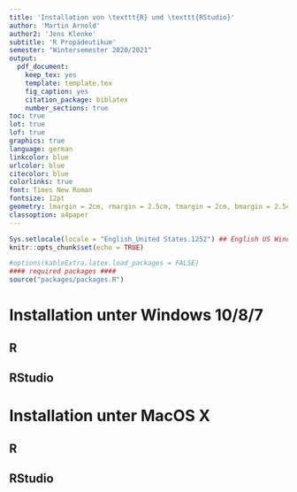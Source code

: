 ```yaml
---
title: 'Installation von \texttt{R} und \texttt{RStudio}'
author: 'Martin Arnold'
author2: 'Jens Klenke'
subtitle: 'R Propädeutikum'
semester: "Wintersemester 2020/2021"
output:
  pdf_document:
    keep_tex: yes
    template: template.tex
    fig_caption: yes
    citation_package: biblatex
    number_sections: true
toc: true
lot: true
lof: true
graphics: true
language: german
linkcolor: blue
urlcolor: blue
citecolor: blue
colorlinks: true
font: Times New Roman
fontsize: 12pt
geometry: lmargin = 2cm, rmargin = 2.5cm, tmargin = 2cm, bmargin = 2.5cm
classoption: a4paper
---
```


```r
Sys.setlocale(locale = "English_United States.1252") ## English US Windows
knitr::opts_chunk$set(echo = TRUE)

#options(kableExtra.latex.load_packages = FALSE)
#### required packages ####
source("packages/packages.R")
```

# Installation unter Windows 10/8/7  

## R

\begin{enumerate}
  \item Laden Sie den \texttt{R}-installer von der \href{https://cran.r-project.org/bin/windows/base/}{\texttt{R}-Projekt Seite} herunter, indem Sie auf die Schaltfläche \textit{Download} (siehe Abbildung \ref{fig:r_side}) klicken.
  \FloatBarrier
	\begin{figure}[h]
		\centering						
		\includegraphics[width=0.8\textwidth]{images/r_projekt_side.PNG}
		\caption{R-Projektseite}
    \label{fig:r_side}
	\end{figure}
	\FloatBarrier
	\item Nach dem Download öffnen Sie den Installer per Doppelklick. Starten Sie anschließend die Installation, indem Sie auf \textit{Ausführen} klicken. 
	\begin{figure}
\centering
\begin{subfigure}{.5\textwidth}
  \centering
  \includegraphics[width=.95\linewidth]{images/overview.PNG}
  \label{fig:sub1}
\end{subfigure}%
\begin{subfigure}{.5\textwidth}
  \centering
  \includegraphics[width=.95\linewidth]{images/ausfuehren.PNG}
  \label{fig:sub2}
\end{subfigure}
\label{fig_start}
\caption{Öffnen der Datei (links), Starten der Installation (rechts)}
\end{figure}
  \item Nachdem Sie die Installationssprache ausgewählt haben, klicken Sie wiederholt auf \textit{Weiter}\footnote{R wird auf diesem Weg mit den Standardeinstellungen installiert.} bis die Schaltfläche \textit{Fertigstellen} erscheint. Klicken Sie dann erneut auf die Schaltfläche. 
  \item Ihre \texttt{R}-Distribution ist nun installiert. 
\end{enumerate}

## RStudio

\begin{enumerate}
  \item Der nächste Schritt ist, \texttt{RStudio} von der RStudio-Website \href{https://rstudio.com/products/rstudio/download/#download}{herunterzuladen}.
\FloatBarrier
	\begin{figure}[h]
		\centering						
		\includegraphics[width=0.95\textwidth]{images/Rstudio.PNG}
		\caption{Download von RStudio}
    \label{fig:rstudio_side}
	\end{figure}
\FloatBarrier
  \item Gehen sie erneut vor wie in Schritt 2 und 3. Ihre \texttt{R-Studio}-Version ist nun installiert. Die Verbindung zu \texttt{R} wird automatisch erstellt.
\end{enumerate}  


# Installation unter MacOS X

## R

\begin{enumerate}
  \item Laden Sie den \texttt{R}-installer von der \href{https://cran.r-project.org/bin/macosx/base/}{\texttt{R}-Projekt-Website} herunter, indem Sie auf die Schaltfläche \textit{Download} klicken.
  \FloatBarrier
	\begin{figure}[h]
		\centering						
		\includegraphics[width=0.8\textwidth]{images/mac_r_seite.PNG}
		\caption{R-Projektseite für MacOS}
    \label{fig:r_side_mac}
	\end{figure}
	\FloatBarrier
	\item Öffnen Sie die .pkg-Datei und führen Sie die Installation durch, indem Sie stets die Schaltfläche \textit{Continue} klicken, bis Sie zum Menüpunkt \textbf{Installation type} gelangen. Starten Sie die Installation mit einem Klick auf \textit{install}.
  \item Ihre \texttt{R}-Distribution ist nun installiert. Schließen Sie den Installer.
\end{enumerate}

## RStudio

\begin{enumerate}
  \item Der nächste Schritt ist, \texttt{RStudio} von der RStudio-Website \href{https://rstudio.com/products/rstudio/download/#download}{herunterzuladen}.
  \item Öffnen Sie die Datei und kopieren Sie die App \texttt{RStudio} in den Ordner Applications, in dem Sie die Datei auf den Ordner ziehen.
  \begin{figure}
\centering
\begin{subfigure}{.5\textwidth}
  \centering
  \includegraphics[width=.95\linewidth]{images/r_studio_mac.PNG}
  \label{fig:c}
\end{subfigure}%
\begin{subfigure}{.5\textwidth}
  \centering
  \includegraphics[width=.95\linewidth]{images/mac_r_studio_install.PNG}
  \label{fig:start.mac_sub_2}
\end{subfigure}
\label{fig:start.mac_sub_2}
\caption{Homepage von RStudio (links), Installation von RStudio (rechts)}
\end{figure}
  \item RStudio ist nun installiert. RStudio erkennt die installierte R-Version automatisch.
\end{enumerate}  




